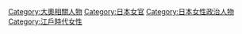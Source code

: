 [[Category:大奧相關人物|Category:大奧相關人物]]
[[Category:日本女官|Category:日本女官]]
[[Category:日本女性政治人物|Category:日本女性政治人物]]
[[Category:江戶時代女性|Category:江戶時代女性]]